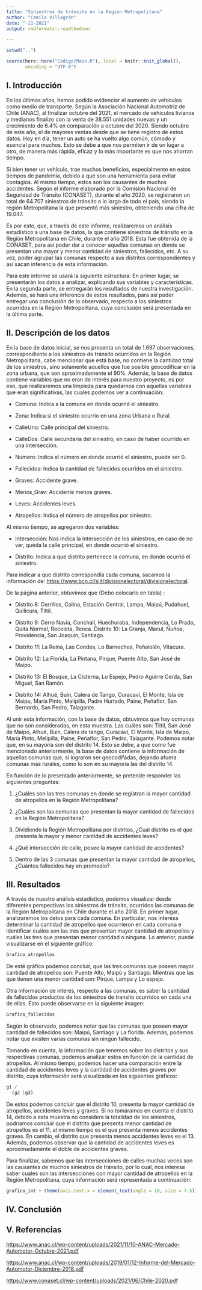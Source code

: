 ```yaml
---
title: "Siniestros de tránsito en la Región Metropolitana"
author: "Camila Villagrán"
date: "-11-2021"
output: rmdformats::readthedown

---
```


```r
setwd("..")

source(here::here("Codigo/Main.R"), local = knitr::knit_global(), 
       encoding = "UTF-8")

```

## I. Introducción

En los últimos años, hemos podido evidenciar el aumento de vehículos como medio de transporte. Según la Asociación Nacional Automotriz de Chile (ANAC), al finalizar octubre del 2021, el mercado de vehículos livianos y medianos finalizo con la venta de 38.551 unidades nuevas y un crecimiento de 6.4% en comparación a octubre del 2020. Siendo octubre de este año, el de mayores ventas desde que se tiene registro de estos datos. Hoy en día, tener un auto se ha vuelto algo común, cómodo y esencial para muchos. Esto se debe a que nos permiten ir de un lugar a otro, de manera más rápida, eficaz y lo más importante es que nos ahorran tiempo.

Si bien tener un vehículo, trae muchos beneficios, especialmente en estos tiempos de pandemia, debido a que son una herramienta para evitar contagios. Al mismo tiempo, estos son los causantes de muchos accidentes. Según el informe elaborado por la Comisión Nacional de Seguridad de Tránsito (CONASET), durante el año 2020, se registraron un total de 64.707 siniestros de tránsito a lo largo de todo el país, siendo la región Metropolitana la que presentó más siniestro, obteniendo una cifra de 19.047.

Es por esto, que, a través de este informe, realizaremos un análisis estadístico a una base de datos, la que contiene siniestros de tránsito en la Región Metropolitana en Chile, durante el año 2018. Esta fue obtenida de la CONASET, para así poder dar a conocer aquellas comunas en donde se presentan una mayor y menor cantidad de siniestros, fallecidos, etc. A su vez, poder agrupar las comunas respecto a sus distritos correspondientes y así sacan inferencia de esta información.

Para este informe se usará la siguiente estructura: En primer lugar, se presentarán los datos a analizar, explicando sus variables y características. En la segunda parte, se entregarán los resultados de nuestra investigación. Además, se hará una inferencia de estos resultados, para así poder entregar una conclusión de lo observado, respecto a los siniestros ocurridos en la Región Metropolitana, cuya conclusión será presentada en la última parte.

## II. Descripción de los datos

En la base de datos inicial, se nos presenta un total de 1.697 observaciones, correspondiente a los siniestros de tránsito ocurridos en la Región Metropolitana, cabe mencionar que está base, no contiene la cantidad total de los siniestros, sino solamente aquellos que fue posible geocodificar en la zona urbana, que son aproximadamente el 90%. Además, la base de datos contiene variables que no eran de interés para nuestro proyecto, es por eso, que realizaremos una limpieza para quedarnos con aquellas variables que eran significativas, las cuales podemos ver a continuación:

-   Comuna: Indica a la comuna en donde ocurrió el siniestro.

-   Zona: Indica si el siniestro ocurrio en una zona Urbana o Rural.

-   CalleUno: Calle principal del siniestro.

-   CalleDos: Calle secundaria del siniestro, en caso de haber ocurrido en una intersección.

-   Numero: Indica el número en donde ocurrió el siniestro, puede ser 0.

-   Fallecidos: Indica la cantidad de fallecidos ocurridos en el siniestro.

-   Graves: Accidente grave.

-   Menos_Grav: Accidente menos graves.

-   Leves: Accidentes leves.

-   Atropellos: Indica el número de atropellos por siniestro.

Al mismo tiempo, se agregaron dos variables:

-   Intersección: Nos indica la intersección de los siniestros, en caso de no ver, queda la calle principal, en donde ocurrió el siniestro.

-   Distrito: Indica a que distrito pertenece la comuna, en donde ocurrió el siniestro.

Para indicar a que distrito correspondía cada comuna, sacamos la información de: <https://www.bcn.cl/siit/divisionelectoral/divisionelectoral>.

De la página anterior, obtuvimos que (Debo colocarlo en tabla) :

-   Distrito 8: Cerrillos, Colina, Estación Central, Lampa, Maipú, Pudahuel, Quilicura, Tiltil.

-   Distrito 9: Cerro Navia, Conchalí, Huechuraba, Independencia, Lo Prado, Quita Normal, Recoleta, Renca. Distrito 10: La Granja, Macul, Ñuñoa, Providencia, San Joaquín, Santiago.

-   Distrito 11: La Reina, Las Condes, Lo Barnechea, Peñalolén, Vitacura.

-   Distrito 12: La Florida, La Pintana, Pirque, Puente Alto, San José de Maipo.

-   Distrito 13: El Bosque, La Cisterna, Lo Espejo, Pedro Aguirre Cerda, San Miguel, San Ramón.

-   Distrito 14: Alhué, Buin, Calera de Tango, Curacaví, El Monte, Isla de Maipu, María Pinto, Melipilla, Padre Hurtado, Paine, Peñaflor, San Bernardo, San Pedro, Talagante.

Al unir esta información, con la base de datos, obtuvimos que hay comunas que no son consideradas, en esta muestra. Las cuáles son: Tiltil, San José de Maipo, Alhué, Buin, Calera de tango, Curacaví, El Monte, Isla de Maipo, María Pinto, Melipilla, Paine, Peñaflor, San Pedro, Talagante. Podemos notar que, en su mayoría son del distrito 14. Esto se debe, a que como fue mencionado anteriormente, la base de datos contiene la información de aquellas comunas que, si lograron ser geocodifadas, dejando afuera comunas más rurales, como lo son en su mayoría las del distrito 14.

En función de lo presentado anteriormente, se pretende responder las siguientes preguntas:

1)  ¿Cuáles son las tres comunas en donde se registran la mayor cantidad de atropellos en la Región Metropolitana?

2)  ¿Cuáles son las comunas que presentan la mayor cantidad de fallecidos en la Región Metropolitana?

3)  Dividiendo la Región Metropolitana por distritos, ¿Cual distrito es el que presenta la mayor y menor cantidad de accidentes leves?

4)  ¿Qué intersección de calle, posee la mayor cantidad de accidentes?

5)  Dentro de las 3 comunas que presentan la mayor cantidad de atropellos, ¿Cuántos fallecidos hay en promedio?

## III. Resultados
A través de nuestro análisis estadístico, podemos visualizar desde diferentes perspectivas los siniestros de tránsito, ocurridos las comunas de la Región Metropolitana en Chile durante el año 2018. En primer lugar, analizaremos los datos para cada comuna. En particular, nos interesa determinar la cantidad de atropellos que ocurrieron en cada comuna e identificar cuáles son las tres que presentan mayor cantidad de atropellos y cuáles las tres que presentan menor cantidad o ninguna. Lo anterior, puede visualizarse en el siguiente gráfico:
```r
Grafico_atropellos
```

De esté gráfico podemos concluir, que las tres comunas que poseen mayor cantidad de atropellos son: Puente Alto, Maipú y Santiago. Mientras que las que tienen una menor cantidad son: Pirque, Lampa y Lo espejo.

Otra información de interés, respecto a las comunas, es saber la cantidad de fallecidos productos de los siniestros de transito ocurridos en  cada una de ellas. Esto puede observarse en la siguiente imagen:
```r
Grafico_fallecidos
```

Según lo observado, podemos notar que las comunas que poseen mayor cantidad de fallecidos son: Maipú, Santiago y La florida. Además, podemos notar que existen varias comunas sin ningún fallecido.

Tomando en cuenta, la información que tenemos sobre los distritos y sus respectivas comunas, podemos analizar estos en función de la cantidad de atropellos. Al mismo tiempo, podemos hacer una comparación entre la cantidad de accidentes leves y la cantidad de accidentes graves por distrito, cuya información será visualizada en los siguientes gráficos:

```r
g1 /
  (g2 |g3)
```

De estos podemos concluir que el distrito 10, presenta la mayor cantidad de atropellos, accidentes leves y graves. Si no tomáramos en cuenta el distrito 14, debido a esta muestra no considera la totalidad de los siniestros, podríamos concluir que el distrito que presenta menor cantidad de atropellos es el 11, al mismo tiempo es el que presenta menos accidentes graves. En cambio, el distrito que presenta menos accidentes leves es el 13. Además, podemos observar que la cantidad de accidentes leves es aproximadamente el doble de accidentes graves.

Para finalizar, sabemos que las intersecciones de calles muchas veces son las causantes de muchos siniestros de tránsito, por lo cual, nos interesa saber cuales son las intersecciones con mayor cantidad de atropellos en la Región Metropolitana, cuya información será representada a continuación:
```r
grafico_int + theme(axis.text.x = element_text(angle = 10, size = 7.5))
```

## IV. Conclusión

## V. Referencias

<https://www.anac.cl/wp-content/uploads/2021/11/10-ANAC-Mercado-Automotor-Octubre-2021.pdf>

<https://www.anac.cl/wp-content/uploads/2019/01/12-Informe-del-Mercado-Automotor-Diciembre-2018.pdf>

<https://www.conaset.cl/wp-content/uploads/2021/06/Chile-2020.pdf>
